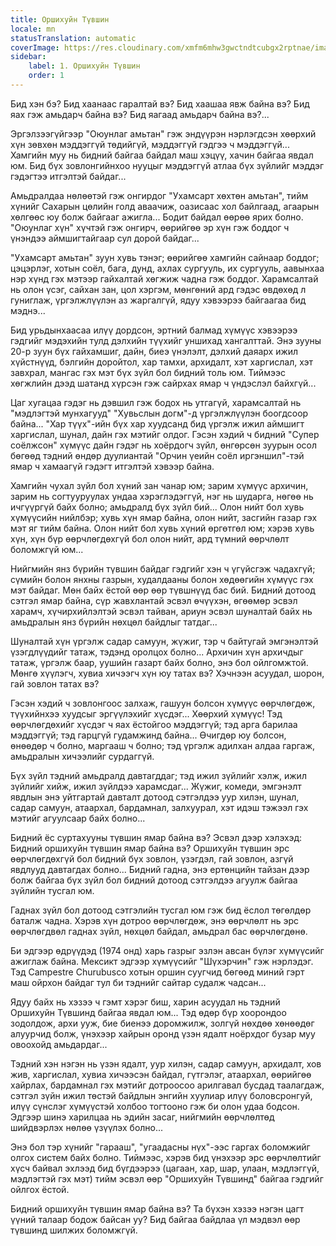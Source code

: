 ```yaml
---
title: Оршихуйн Түвшин
locale: mn
statusTranslation: automatic
coverImage: https://res.cloudinary.com/xmfm6mhw3gwctndtcubgx2rptnae/image/upload/v1740468922/small_cover_tratado_de_psicologia_revolucionaria_a4c0dca4e0.webp
sidebar:
    label: 1. Оршихуйн Түвшин
    order: 1
---
```

Бид хэн бэ? Бид хаанаас гаралтай вэ? Бид хаашаа явж байна вэ? Бид яах гэж амьдарч байна вэ? Бид яагаад амьдарч байна вэ?...

Эргэлзээгүйгээр "Оюунлаг амьтан" гэж эндүүрэн нэрлэгдсэн хөөрхий хүн зөвхөн мэддэггүй төдийгүй, мэддэггүй гэдгээ ч мэддэггүй... Хамгийн муу нь бидний байгаа байдал маш хэцүү, хачин байгаа явдал юм. Бид бүх зовлонгийнхоо нууцыг мэддэггүй атлаа бүх зүйлийг мэддэг гэдэгтээ итгэлтэй байдаг...

Амьдралдаа нөлөөтэй гэж онгирдог "Ухамсарт хөхтөн амьтан", тийм хүнийг Сахарын цөлийн голд аваачиж, оазисаас хол байлгаад, агаарын хөлгөөс юу болж байгааг ажигла... Бодит байдал өөрөө ярих болно. "Оюунлаг хүн" хүчтэй гэж онгирч, өөрийгөө эр хүн гэж боддог ч үнэндээ аймшигтайгаар сул дорой байдаг...

"Ухамсарт амьтан" зуун хувь тэнэг; өөрийгөө хамгийн сайнаар боддог; цэцэрлэг, хотын соёл, бага, дунд, ахлах сургууль, их сургууль, аавынхаа нэр хүнд гэх мэтээр гайхалтай хөгжиж чадна гэж боддог. Харамсалтай нь олон үсэг, сайхан зан, цол хэргэм, мөнгөний ард гэдэс өвдөхөд л гуниглаж, үргэлжлүүлэн аз жаргалгүй, ядуу хэвээрээ байгаагаа бид мэднэ...

Бид урьдынхаасаа илүү дордсон, эртний балмад хүмүүс хэвээрээ гэдгийг мэдэхийн тулд дэлхийн түүхийг уншихад хангалттай. Энэ зууны 20-р зуун бүх гайхамшиг, дайн, биеэ үнэлэлт, дэлхий даяарх ижил хүйстнүүд, бэлгийн доройтол, хар тамхи, архидалт, хэт харгислал, хэт завхрал, мангас гэх мэт бүх зүйл бол бидний толь юм. Тиймээс хөгжлийн дээд шатанд хүрсэн гэж сайрхах ямар ч үндэслэл байхгүй...

Цаг хугацаа гэдэг нь дэвшил гэж бодох нь утгагүй, харамсалтай нь "мэдлэгтэй мунхагууд" "Хувьслын догм"-д үргэлжлүүлэн боогдсоор байна... "Хар түүх"-ийн бүх хар хуудсанд бид үргэлж ижил аймшигт харгислал, шунал, дайн гэх мэтийг олдог. Гэсэн хэдий ч бидний "Супер соёлжсон" хүмүүс дайн гэдэг нь хоёрдогч зүйл, өнгөрсөн зуурын осол бөгөөд тэдний өндөр дуулиантай "Орчин үеийн соёл иргэншил"-тэй ямар ч хамаагүй гэдэгт итгэлтэй хэвээр байна.

Хамгийн чухал зүйл бол хүний зан чанар юм; зарим хүмүүс архичин, зарим нь согтууруулах ундаа хэрэглэдэггүй, нэг нь шударга, нөгөө нь ичгүүргүй байх болно; амьдралд бүх зүйл бий... Олон нийт бол хувь хүмүүсийн нийлбэр; хувь хүн ямар байна, олон нийт, засгийн газар гэх мэт яг тийм байна. Олон нийт бол хувь хүний өргөтгөл юм; хэрэв хувь хүн, хүн бүр өөрчлөгдөхгүй бол олон нийт, ард түмний өөрчлөлт боломжгүй юм...

Нийгмийн янз бүрийн түвшин байдаг гэдгийг хэн ч үгүйсгэж чадахгүй; сүмийн болон янхны газрын, худалдааны болон хөдөөгийн хүмүүс гэх мэт байдаг. Мөн байх ёстой өөр өөр түвшнүүд бас бий. Бидний дотоод сэтгэл ямар байна, сүр жавхлантай эсвэл өчүүхэн, өгөөмөр эсвэл харамч, хүчирхийлэлтэй эсвэл тайван, ариун эсвэл шуналтай байх нь амьдралын янз бүрийн нөхцөл байдлыг татдаг...

Шуналтай хүн үргэлж садар самуун, жүжиг, тэр ч байтугай эмгэнэлтэй үзэгдлүүдийг татаж, тэдэнд оролцох болно... Архичин хүн архичдыг татаж, үргэлж баар, уушийн газарт байх болно, энэ бол ойлгомжтой. Мөнгө хүүлэгч, хувиа хичээгч хүн юу татах вэ? Хэчнээн асуудал, шорон, гай зовлон татах вэ?

Гэсэн хэдий ч зовлонгоос залхаж, гашуун болсон хүмүүс өөрчлөгдөж, түүхийнхээ хуудсыг эргүүлэхийг хүсдэг... Хөөрхий хүмүүс! Тэд өөрчлөгдөхийг хүсдэг ч яах ёстойгоо мэддэггүй; тэд арга барилаа мэддэггүй; тэд гарцгүй гудамжинд байна... Өчигдөр юу болсон, өнөөдөр ч болно, маргааш ч болно; тэд үргэлж адилхан алдаа гаргаж, амьдралын хичээлийг сурдаггүй.

Бүх зүйл тэдний амьдралд давтагддаг; тэд ижил зүйлийг хэлж, ижил зүйлийг хийж, ижил зүйлдээ харамсдаг... Жүжиг, комеди, эмгэнэлт явдлын энэ уйтгартай давталт дотоод сэтгэлдээ уур хилэн, шунал, садар самуун, атаархал, бардамнал, залхуурал, хэт идэш тэжээл гэх мэтийг агуулсаар байх болно...

Бидний ёс суртахууны түвшин ямар байна вэ? Эсвэл дээр хэлэхэд: Бидний оршихуйн түвшин ямар байна вэ? Оршихуйн түвшин эрс өөрчлөгдөхгүй бол бидний бүх зовлон, үзэгдэл, гай зовлон, азгүй явдлууд давтагдах болно... Бидний гадна, энэ ертөнцийн тайзан дээр болж байгаа бүх зүйл бол бидний дотоод сэтгэлдээ агуулж байгаа зүйлийн тусгал юм.

Гаднах зүйл бол дотоод сэтгэлийн тусгал юм гэж бид ёслол төгөлдөр баталж чадна. Хэрэв хүн дотроо өөрчлөгдөж, энэ өөрчлөлт нь эрс өөрчлөгдвөл гаднах зүйл, нөхцөл байдал, амьдрал бас өөрчлөгдөнө.

Би эдгээр өдрүүдэд (1974 онд) харь газрыг эзлэн авсан бүлэг хүмүүсийг ажиглаж байна. Мексикт эдгээр хүмүүсийг "Шүхэрчин" гэж нэрлэдэг. Тэд Campestre Churubusco хотын оршин суугчид бөгөөд миний гэрт маш ойрхон байдаг тул би тэднийг сайтар судалж чадсан...

Ядуу байх нь хэзээ ч гэмт хэрэг биш, харин асуудал нь тэдний Оршихуйн Түвшинд байгаа явдал юм... Тэд өдөр бүр хоорондоо зодолдож, архи ууж, бие биенээ доромжилж, золгүй нөхдөө хөнөөдөг алуурчид болж, үнэхээр хайрын оронд үзэн ядалт ноёрхдог бузар муу овоохойд амьдардаг...

Тэдний хэн нэгэн нь үзэн ядалт, уур хилэн, садар самуун, архидалт, хов жив, харгислал, хувиа хичээсэн байдал, гүтгэлэг, атаархал, өөрийгөө хайрлах, бардамнал гэх мэтийг дотроосоо арилгавал бусдад таалагдаж, сэтгэл зүйн ижил төстэй байдлын энгийн хуулиар илүү боловсронгуй, илүү сүнслэг хүмүүстэй холбоо тогтооно гэж би олон удаа бодсон. Эдгээр шинэ харилцаа нь эдийн засаг, нийгмийн өөрчлөлтөд шийдвэрлэх нөлөө үзүүлэх болно...

Энэ бол тэр хүнийг "гарааш", "угаадасны нүх"-ээс гаргах боломжийг олгох систем байх болно. Тиймээс, хэрэв бид үнэхээр эрс өөрчлөлтийг хүсч байвал эхлээд бид бүгдээрээ (цагаан, хар, шар, улаан, мэдлэггүй, мэдлэгтэй гэх мэт) тийм эсвэл өөр "Оршихуйн Түвшинд" байгаа гэдгийг ойлгох ёстой.

Бидний оршихуйн түвшин ямар байна вэ? Та бүхэн хэзээ нэгэн цагт үүний талаар бодож байсан уу? Бид байгаа байдлаа үл мэдвэл өөр түвшинд шилжих боломжгүй.

